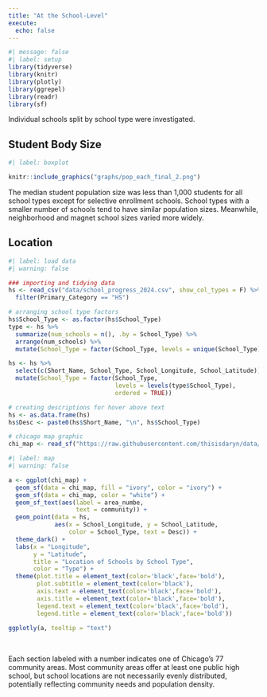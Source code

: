```yaml
---
title: "At the School-Level"
execute:
  echo: false
---
```


```r
#| message: false
#| label: setup
library(tidyverse)
library(knitr)
library(plotly)
library(ggrepel)
library(readr)
library(sf)
```

Individual schools split by school type were investigated.

## Student Body Size

```r
#| label: boxplot

knitr::include_graphics("graphs/pop_each_final_2.png")
```

The median student population size was less than 1,000 students for all school types except for selective enrollment schools. School types with a smaller number of schools tend to have similar population sizes. Meanwhile, neighborhood and magnet school sizes varied more widely.

## Location

```r
#| label: load data
#| warning: false

### importing and tidying data
hs <- read_csv("data/school_progress_2024.csv", show_col_types = F) %>%
  filter(Primary_Category == "HS")

# arranging school type factors
hs$School_Type <- as.factor(hs$School_Type)
type <- hs %>%
  summarize(num_schools = n(), .by = School_Type) %>%
  arrange(num_schools) %>%
  mutate(School_Type = factor(School_Type, levels = unique(School_Type), ordered = T))

hs <- hs %>%
  select(c(Short_Name, School_Type, School_Longitude, School_Latitude)) %>%
  mutate(School_Type = factor(School_Type, 
                              levels = levels(type$School_Type),
                              ordered = TRUE)) 

# creating descriptions for hover above text
hs <- as.data.frame(hs)
hs$Desc <- paste0(hs$Short_Name, "\n", hs$School_Type) 

# chicago map graphic
chi_map <- read_sf("https://raw.githubusercontent.com/thisisdaryn/data/master/geo/chicago/Comm_Areas.geojson") 
```

```r
#| label: map
#| warning: false

a <- ggplot(chi_map) + 
  geom_sf(data = chi_map, fill = "ivory", color = "ivory") + 
  geom_sf(data = chi_map, color = "white") +
  geom_sf_text(aes(label = area_numbe,
                   text = community)) +
  geom_point(data = hs, 
             aes(x = School_Longitude, y = School_Latitude, 
                 color = School_Type, text = Desc)) +
  theme_dark() +
  labs(x = "Longitude",
       y = "Latitude",
       title = "Location of Schools by School Type",
       color = "Type") +
  theme(plot.title = element_text(color='black',face='bold'),
        plot.subtitle = element_text(color='black'),
        axis.text = element_text(color='black',face='bold'),
        axis.title = element_text(color='black',face='bold'),
        legend.text = element_text(color='black',face='bold'),
        legend.title = element_text(color='black',face='bold'))
  
ggplotly(a, tooltip = "text")
```

&nbsp;

Each section labeled with a number indicates one of Chicago’s 77 community areas. Most community areas offer at least one public high school, but school locations are not necessarily evenly distributed, potentially reflecting community needs and population density.
